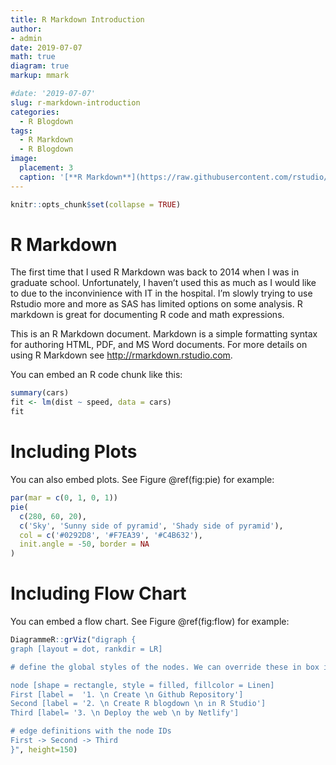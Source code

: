 ```yaml
---
title: R Markdown Introduction
author: 
- admin
date: 2019-07-07
math: true
diagram: true
markup: mmark

#date: '2019-07-07'
slug: r-markdown-introduction
categories:
  - R Blogdown
tags:
  - R Markdown
  - R Blogdown
image:
  placement: 3
  caption: '[**R Markdown**](https://raw.githubusercontent.com/rstudio/hex-stickers/master/PNG/rmarkdown.png)'
---
```

```r
knitr::opts_chunk$set(collapse = TRUE)
```

# R Markdown

The first time that I used R Markdown was back to 2014 when I was in graduate school. Unfortunately, I haven't used this as much as I would like to due to the inconvinience with IT in the hospital. I'm slowly trying to use Rstudio more and more as SAS has limited options on some analysis. R markdown is great for documenting R code and math expressions.

This is an R Markdown document. Markdown is a simple formatting syntax for authoring HTML, PDF, and MS Word documents. For more details on using R Markdown see <http://rmarkdown.rstudio.com>.

You can embed an R code chunk like this:

```r
summary(cars)
fit <- lm(dist ~ speed, data = cars)
fit
```

# Including Plots

You can also embed plots. See Figure \@ref(fig:pie) for example:


```r
par(mar = c(0, 1, 0, 1))
pie(
  c(280, 60, 20),
  c('Sky', 'Sunny side of pyramid', 'Shady side of pyramid'),
  col = c('#0292D8', '#F7EA39', '#C4B632'),
  init.angle = -50, border = NA
)
```

# Including Flow Chart

You can embed a flow chart. See Figure \@ref(fig:flow) for example:

```r
DiagrammeR::grViz("digraph {
graph [layout = dot, rankdir = LR]

# define the global styles of the nodes. We can override these in box if we wish

node [shape = rectangle, style = filled, fillcolor = Linen]
First [label =  '1. \n Create \n Github Repository']
Second [label = '2. \n Create R blogdown \n in R Studio']
Third [label= '3. \n Deploy the web \n by Netlify']

# edge definitions with the node IDs
First -> Second -> Third
}", height=150)
```
